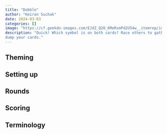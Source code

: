 ```yaml
---
title: "Dobble"
author: "Keiran Suchak"
date: 2024-03-03
categories: []
image: "https://cf.geekdo-images.com/EJdZ_Q2O_6MeRxmPd2U54w__itemrep/img/Fn5_8Z_PEPhIDZIqz8yrWt7CAhQ=/fit-in/246x300/filters:strip_icc()/pic1039327.jpg"
description: "Quick! Which symbol is on both cards? Race others to gather or
dump your cards."
---
```


## Theming

## Setting up

## Rounds

## Scoring

## Terminology


